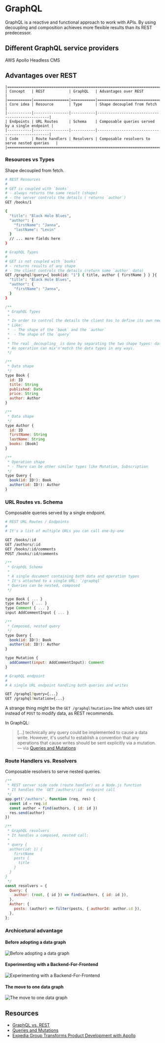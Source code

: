 

<Meta title="GraphQL" component={GraphQL} />

# GraphQL

GraphQL is a reactive and functional approach to work with APIs. By using decoupling and composition achieves more flexible results than its REST predecessor.

## Different GraphQL service providers

AWS
Apollo
Headless CMS

## Advantages over REST

```
|=========================================================================================|
| Concept   | REST           | GraphQL   | Advantages over REST                           | 
|===========|================|===========|================================================|
| Core idea | Resource       | Type      | Shape decoupled from fetch                     |
|-----------|----------------|-----------|------------------------------------------------|
| Endpoints | URL Routes     | Schema    | Composable queries served by a single endpoint |
|-----------|----------------|-----------|------------------------------------------------|
| Code      | Route handlers | Resolvers | Composable resolvers to serve nested queries   |
|=========================================================================================|
```

### Resources vs Types

Shape decoupled from fetch.

```bash
# REST Resources
#
# GET is coupled with `books`
# - always returns the same result (shape)
# - the server controls the details ( returns `author`)
GET /books/1  

{
  "title": "Black Hole Blues",
  "author": { 
    "firstName": "Janna",
    "lastName": "Levin"
  }
  // ... more fields here
}
```

```bash
# GraphQL Types
#
# GET is not coupled with `books`
# - returns results of any shape
# - the client controls the details (return some `author` data) 
GET /graphql?query={ book(id: "1") { title, author { firstName } } }{
  "title": "Black Hole Blues",
  "author": {
    "firstName": "Janna",
  }
}
```

```js
/**
 * GraphQL Types
 * 
 * In order to control the details the client has to define its own needs.
 * Like:
 *  - The shape of the `book` and the `author`
 *  - The shape of the `query`
 * 
 * The real _decoupling_ is done by separating the two shape types: data and operations.
 * An operation can mix'n'match the data types in any ways.  
 */

/**
 * Data shape
 */ 
type Book {
  id: ID
  title: String
  published: Date
  price: String
  author: Author
}

/**
 * Data shape
 */ 
type Author {
  id: ID
  firstName: String
  lastName: String
  books: [Book]
}

/**
 * Operation shape
 * - There can be other similar types like Mutation, Subscription
 */ 
type Query {
  book(id: ID!): Book
  author(id: ID!): Author
}
```

### URL Routes vs. Schema

Composable queries served by a single endpoint.

```bash
# REST URL Routes / Endpoints
#
# It's a list of multiple URLs you can call one-by-one

GET /books/:id
GET /authors/:id
GET /books/:id/comments
POST /books/:id/comments
```

```js
/**
 * GraphQL Schema
 * 
 * A single document containing both data and operation types
 * It's attached to a single URL: `/graphql`
 * Queries can be nested, composed
 */

type Book { ... }
type Author { ... }
type Comment { ... }
input AddCommentInput { ... }

/**
 * Composed, nested query
 */ 
type Query {
  book(id: ID!): Book
  author(id: ID!): Author
}

type Mutation {
  addComment(input: AddCommentInput): Comment
}
```

```bash
# GraphQL endpoint
#
# A single URL endpoint handling both queries and writes

GET /graphql?query={...}
GET /graphql?mutation={...}
```

A strange thing might be the `GET /graphql?mutation=` line which uses `GET` instead of `POST` to modify data, as REST recommends.

In GraphQL:

> [...] technically any query could be implemented to cause a data write. However, it's useful to establish a convention that any operations that cause writes should be sent explicitly via a mutation. &mdash; via [Queries and Mutations](https://graphql.org/learn/queries/)

### Route Handlers vs. Resolvers

Composable resolvers to serve nested queries.

```js
/**
 * REST server side code (route handler) as a Node.js function
 * It handles the `GET /authors/:id` endpoint call
 */
app.get('/authors', function (req, res) {
  const id = req.id
  const author = find(authors, { id: id })
  res.send(author)
}) 
```

```js
/**
 * GraphQL resolvers
 * It handles a composed, nested call:
 * 
 * query {
  author(id: 1) {
    firstName
    posts {
      title
    }
  }
}
 */
const resolvers = {
  Query: {
    author: (root, { id }) => find(authors, { id: id }),
  },
  Author: {
    posts: (author) => filter(posts, { authorId: author.id }),
  },
};  
```

### Archicetural advantage

#### Before adopting a data graph
![Before adopting a data graph](graphql-1.png)

#### Experimenting with a Backend-For-Frontend
![Experimenting with a Backend-For-Frontend](graphql-2.png)

#### The move to one data graph
![The move to one data graph](graphql-3.png)



## Resources

- [GraphQL vs. REST](https://blog.apollographql.com/graphql-vs-rest-5d425123e34b)
- [Queries and Mutations](https://graphql.org/learn/queries/)
- [Expedia Group Transforms Product Development with Apollo](https://www.apollographql.com/customers/expediagroup/)